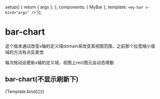 


<Meta title="D3/brush(domain)" component={MyBar} argTypes={{}} />

  setup() {
    return { args };
  },
  components: { MyBar },
  template: `<my-bar v-bind="args" />`
});

# bar-chart

这个版本通过改变x轴的定义域domain来改变其视图范围，之前那个拉宽缩小值域的方法有点反直觉

每次拖动会更新x轴的定义域，视图上rect图元会动态增删

## bar-chart(不显示刷新下)
<Canvas>
  <Story
    name="default"
    args={{
      n: 1,
    }}
  >
    {Template.bind({})}
  </Story>
</Canvas>

<ArgsTable story="default" />
